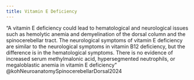 ```yaml
---
title: Vitamin E Deficiency
---
```





"A vitamin E deficiency could lead to hematological and neurological issues such as hemolytic anemia and demyelination of the dorsal column and the spinocerebellar tract. The neurological symptoms of vitamin E deficiency are similar to the neurological symptoms in vitamin B12 deficiency, but the difference is in the hematological symptoms. There is no evidence of increased serum methylmalonic acid, hypersegmented neutrophils, or megaloblastic anemia in vitamin E deficiency" @kohNeuroanatomySpinocerebellarDorsal2024 